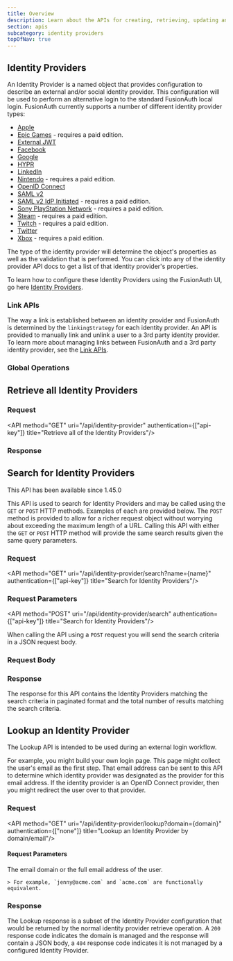 ```yaml
---
title: Overview
description: Learn about the APIs for creating, retrieving, updating and deleting identity providers.
section: apis
subcategory: identity providers
topOfNav: true
---
```


## Identity Providers

An Identity Provider is a named object that provides configuration to describe an external and/or social identity provider. This configuration will be used to perform an alternative login to the standard FusionAuth local login. FusionAuth currently supports a number of different identity provider types:

* [Apple](/docs/apis/identity-providers/apple)
* [Epic Games](/docs/apis/identity-providers/epicgames) - requires a paid edition.
* [External JWT](/docs/apis/identity-providers/external-jwt)
* [Facebook](/docs/apis/identity-providers/facebook)
* [Google](/docs/apis/identity-providers/google)
* [HYPR](/docs/apis/identity-providers/hypr)
* [LinkedIn](/docs/apis/identity-providers/linkedin)
* [Nintendo](/docs/apis/identity-providers/nintendo) - requires a paid edition.
* [OpenID Connect](/docs/apis/identity-providers/openid-connect)
* [SAML v2](/docs/apis/identity-providers/samlv2)
* [SAML v2 IdP Initiated](/docs/apis/identity-providers/samlv2-idp-initiated) - requires a paid edition.
* [Sony PlayStation Network](/docs/apis/identity-providers/sonypsn) - requires a paid edition.
* [Steam](/docs/apis/identity-providers/steam) - requires a paid edition.
* [Twitch](/docs/apis/identity-providers/twitch) - requires a paid edition.
* [Twitter](/docs/apis/identity-providers/twitter)
* [Xbox](/docs/apis/identity-providers/xbox) - requires a paid edition.

The type of the identity provider will determine the object's properties as well as the validation that is performed. You can click into any of the identity provider API docs to get a list of that identity provider's properties.

To learn how to configure these Identity Providers using the FusionAuth UI, go here [Identity Providers](/docs/lifecycle/authenticate-users/identity-providers/).

### Link APIs

The way a link is established between an identity provider and FusionAuth is determined by the `linkingStrategy` for each identity provider. An API is provided to manually link and unlink a user to a 3rd party identity provider. To learn more about managing links between FusionAuth and a 3rd party identity provider, see the [Link APIs](/docs/apis/identity-providers/links).

### Global Operations

## Retrieve all Identity Providers

### Request

<API method="GET" uri="/api/identity-provider" authentication={["api-key"]} title="Retrieve all of the Identity Providers"/>

### Response

<StandardGetResponseCodes never_missing never_search_error />

<MultipleResponseBody include_total={false} />

## Search for Identity Providers

<Aside type="version">
This API has been available since 1.45.0
</Aside>

This API is used to search for Identity Providers and may be called using the `GET` or `POST` HTTP methods. Examples of each are provided below. The `POST` method is provided to allow for a richer request object without worrying about exceeding the maximum length of a URL. Calling this API with either the `GET` or `POST` HTTP method will provide the same search results given the same query parameters.

### Request

<API method="GET" uri="/api/identity-provider/search?name={name}" authentication={["api-key"]} title="Search for Identity Providers"/>

### Request Parameters

<IdentityProviderSearchRequestParameters parameter_prefix="" />


<API method="POST" uri="/api/identity-provider/search" authentication={["api-key"]} title="Search for Identity Providers"/>

When calling the API using a `POST` request you will send the search criteria in a JSON request body.

### Request Body

<IdentityProviderSearchRequestParameters parameter_prefix="search." />

### Response

The response for this API contains the Identity Providers matching the search criteria in paginated format and the total number of results matching the search criteria.

<StandardGetResponseCodes never_missing never_search_error />

<MultipleResponseBody include_total />

## Lookup an Identity Provider

The Lookup API is intended to be used during an external login workflow.

For example, you might build your own login page. This page might collect the user's email as the first step. That email address can be sent to this API to determine which identity provider was designated as the provider for this email address. If the identity provider is an OpenID Connect provider, then you might redirect the user over to that provider.

### Request

<API method="GET" uri="/api/identity-provider/lookup?domain={domain}" authentication={["none"]} title="Lookup an Identity Provider by domain/email"/>

#### Request Parameters

<APIBlock>
  <APIField name="domain" type="String" required>
    The email domain or the full email address of the user.

    > For example, `jenny@acme.com` and `acme.com` are functionally equivalent.
  </APIField>
</APIBlock>

### Response

The Lookup response is a subset of the Identity Provider configuration that would be returned by the normal identity provider retrieve operation. A `200` response code indicates the domain is managed and the response will contain a JSON body, a `404` response code indicates it is not managed by a configured Identity Provider.

<StandardGetResponseCodes never_search_error no_authorization missing_message="The requested domain is not being managed by a configured Identity Provider." />

<LookupResponseBody />
